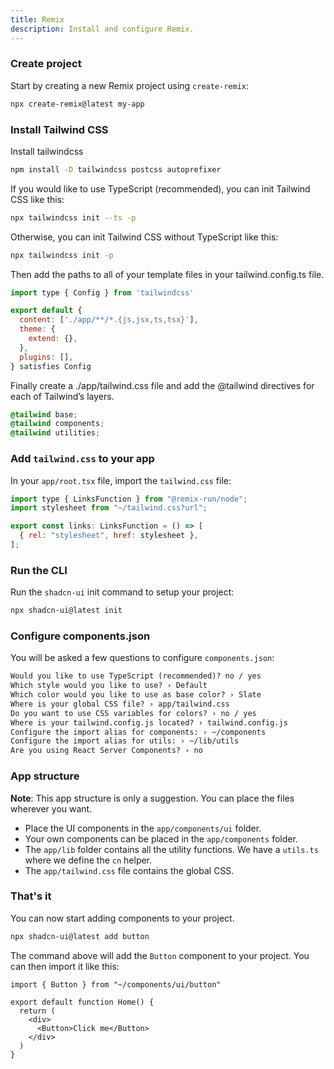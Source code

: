 ```yaml
---
title: Remix
description: Install and configure Remix.
---
```


<Steps>

### Create project

Start by creating a new Remix project using `create-remix`:

```bash
npx create-remix@latest my-app
```

### Install Tailwind CSS

Install tailwindcss

```bash
npm install -D tailwindcss postcss autoprefixer
```
If you would like to use TypeScript (recommended), you can init Tailwind CSS like this:

```bash
npx tailwindcss init --ts -p
```

Otherwise, you can init Tailwind CSS without TypeScript like this:

```bash
npx tailwindcss init -p
```

Then add the paths to all of your template files in your tailwind.config.ts file.

```js
import type { Config } from 'tailwindcss'

export default {
  content: ['./app/**/*.{js,jsx,ts,tsx}'],
  theme: {
    extend: {},
  },
  plugins: [],
} satisfies Config
```

Finally create a ./app/tailwind.css file and add the @tailwind directives for each of Tailwind’s layers.

```css
@tailwind base;
@tailwind components;
@tailwind utilities;
```



### Add `tailwind.css` to your app

In your `app/root.tsx` file, import the `tailwind.css` file:

```js {1, 4}
import type { LinksFunction } from "@remix-run/node";
import stylesheet from "~/tailwind.css?url";

export const links: LinksFunction = () => [
  { rel: "stylesheet", href: stylesheet },
];
```

### Run the CLI

Run the `shadcn-ui` init command to setup your project:

```bash
npx shadcn-ui@latest init
```

### Configure components.json

You will be asked a few questions to configure `components.json`:

```txt showLineNumbers
Would you like to use TypeScript (recommended)? no / yes
Which style would you like to use? › Default
Which color would you like to use as base color? › Slate
Where is your global CSS file? › app/tailwind.css
Do you want to use CSS variables for colors? › no / yes
Where is your tailwind.config.js located? › tailwind.config.js
Configure the import alias for components: › ~/components
Configure the import alias for utils: › ~/lib/utils
Are you using React Server Components? › no
```

### App structure

<Callout>

**Note**: This app structure is only a suggestion. You can place the files wherever you want.

</Callout>

- Place the UI components in the `app/components/ui` folder.
- Your own components can be placed in the `app/components` folder.
- The `app/lib` folder contains all the utility functions. We have a `utils.ts` where we define the `cn` helper.
- The `app/tailwind.css` file contains the global CSS.

### That's it

You can now start adding components to your project.

```bash
npx shadcn-ui@latest add button
```

The command above will add the `Button` component to your project. You can then import it like this:

```tsx {1,6} showLineNumbers
import { Button } from "~/components/ui/button"

export default function Home() {
  return (
    <div>
      <Button>Click me</Button>
    </div>
  )
}
```

</Steps>
